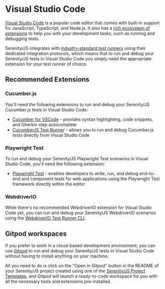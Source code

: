 # Visual Studio Code

[Visual Studio Code](https://code.visualstudio.com/) is a popular code editor that comes with built-in support for JavaScript, TypeScript, and Node.js.
It also has a [rich ecosystem of extensions](https://marketplace.visualstudio.com/vscode) to help you with your development tasks, such as running and debugging tests.

Serenity/JS integrates with [industry-standard test runners](/handbook/test-runners/) using their dedicated integration protocols,
which means that to run and debug your Serenity/JS tests in Visual Studio Code you simply need the appropriate extension for your test runner of choice.

## Recommended Extensions

### Cucumber.js

You'll need the following extensions to run and debug your Serenity/JS Cucumber.js tests in Visual Studio Code:
- [Cucumber for VSCode](https://marketplace.visualstudio.com/items?itemName=CucumberOpen.cucumber-official) - provides syntax highlighting, code snippets, and Gherkin step autocomplete
- [CucumberJS Test Runner](https://marketplace.visualstudio.com/items?itemName=balrog994.cucumber-test-runner) - allows you to run and debug Cucumber.js tests directly from Visual Studio Code

### Playwright Test

To run and debug your Serenity/JS Playwright Test scenarios in Visual Studio Code, you'll need the following extension:
- [Playwright Test](https://marketplace.visualstudio.com/items?itemName=ms-playwright.playwright) - enables developers to write, run, and debug end-to-end and component tests for web applications using the Playwright Test framework directly within the editor


### WebdriverIO

While there's no recommended WebdriverIO extension for Visual Studio Code yet, you can run and debug your Serenity/JS WebdriverIO scenarios using the [WebdriverIO Test Runner CLI](https://webdriver.io/docs/testrunner).

## Gitpod workspaces

If you prefer to work in a cloud-based development environment, you can use [Gitpod](https://www.gitpod.io/) to run and debug your Serenity/JS tests in Visual Studio Code without having to install anything on your machine.

All you need to do is click on the "Open in Gitpod" button in the README
of your Serenity/JS project created using one of the [Serenity/JS Project Templates](/handbook/getting-started/project-templates/),
and Gitpod will launch a ready-to-code workspace for you with all the necessary tools and extensions pre-installed.
